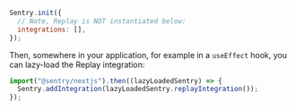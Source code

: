 ```javascript {filename:instrumentation-client.ts}
Sentry.init({
  // Note, Replay is NOT instantiated below:
  integrations: [],
});
```

Then, somewhere in your application, for example in a `useEffect` hook, you can lazy-load the Replay integration:

```javascript
import("@sentry/nextjs").then((lazyLoadedSentry) => {
  Sentry.addIntegration(lazyLoadedSentry.replayIntegration());
});
```